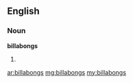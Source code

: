 ==English==

===Noun===
'''billabongs'''

# {{plural of|[[billabong]]}}

[[ar:billabongs]]
[[mg:billabongs]]
[[my:billabongs]]